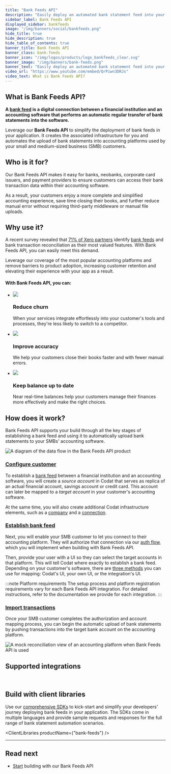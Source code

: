 ```yaml
---
title: "Bank Feeds API"
description: "Easily deploy an automated bank statement feed into your application to push bank transaction data into your customers' accounting platforms"
sidebar_label: Bank Feeds API
displayed_sidebar: bankfeeds
image: "/img/banners/social/bankfeeds.png"
hide_title: true
hide_description: true
hide_table_of_contents: true
banner_title: Bank Feeds API
banner_class: bank-feeds
banner_icon: "/img/logos/products/logo_bankfeeds_clear.svg"
banner_image: "/img/banners/bank-feeds.png"
banner_text: "Easily deploy an automated bank statement feed into your application to push bank transaction data into your customers' accounting platforms"
video_url: "https://www.youtube.com/embed/QrPiwn3DRJs"
video_text: What is Bank Feeds API?
---
```



## What is Bank Feeds API?

**A [bank feed](../terms/bank-feed) is a digital connection between a financial institution and an accounting software that performs an automatic regular transfer of bank statements into the software.**

Leverage our **Bank Feeds API** to simplify the deployment of bank feeds in your application. It creates the associated infrastructure for you and automates the upload of bank statements into accounting platforms used by your small and medium-sized business (SMB) customers.

## Who is it for?

Our Bank Feeds API makes it easy for banks, neobanks, corporate card issuers, and payment providers to ensure customers can access their bank transaction data within their accounting software.

As a result, your customers enjoy a more complete and simplified accounting experience, save time closing their books, and further reduce manual error without requiring third-party middleware or manual file uploads.

## Why use it?

A recent survey revealed that [71% of Xero partners](https://www.xero.com/blog/2019/01/new-bank-feeds-process/) identify [bank feeds](../terms/bank-feed) and bank transaction reconciliation as their most valued features. With Bank Feeds API, you can easily meet this demand.

Leverage our coverage of the most popular accounting platforms and remove barriers to product adoption, increasing customer retention and elevating their experience with your app as a result.

#### With Bank Feeds API, you can:

<ul className="card-container col-3">
  <li className="card">
    <div className="header">
      <img
        src="/img/wp-icons/copy-feature-bullet.svg"
        className="mini-icon"
      />
      <h3>Reduce churn</h3>
    </div>
    <p>
      When your services integrate effortlessly into your customer's tools and processes, they're less likely to switch to a competitor.
    </p>
  </li>
  <li className="card">
    <div className="header">
      <img
        src="/img/wp-icons/copy-feature-bullet.svg"
        className="mini-icon"
      />
      <h3>Improve accuracy</h3>
    </div>
    <p>
      We help your customers close their books faster and with fewer manual errors.
    </p>
  </li>
    <li className="card">
    <div className="header">
      <img
        src="/img/wp-icons/copy-feature-bullet.svg"
        className="mini-icon"
      />
      <h3>Keep balance up to date</h3>
    </div>
    <p>
      Near real-time balances help your customers manage their finances more effectively and make the right choices.
    </p>
  </li>
</ul>

## How does it work?

Bank Feeds API supports your build through all the key stages of establishing a bank feed and using it to automatically upload bank statements to your SMBs' accounting software.

![A diagram of the data flow in the Bank Feeds API product](/img/bank-feeds/bankfeeds-process-flow.png)

### [Configure customer](/bank-feeds/create-account)

To establish a [bank feed](../terms/bank-feed) between a financial institution and an accounting software, you will create a _source account_ in Codat that serves as replica of an actual financial account, savings account or credit card. This account can later be mapped to a _target account_ in your customer's accounting software.

At the same time, you will also create additional Codat infrastructure elements, such as a [company](../terms/company) and a [connection](../terms/connection).

### [Establish bank feed](/bank-feeds/mapping/overview)

Next, you will enable your SMB customer to let you connect to their accounting platform. They will authorize that connection via our [auth flow](/auth-flow/overview), which you will implement when building with Bank Feeds API.

Then, provide your user with a UI so they can select the target accounts in that platform. This will tell Codat where exactly to establish a bank feed. Depending on your customer's software, there are [three methods](/bank-feeds/mapping/overview) you can use for mapping: Codat's UI, your own UI, or the integration's UI.

:::note Platform requirements
The setup process and platform registration requirements vary for each Bank Feeds API integration. For detailed instructions, refer to the documentation we provide for each integration.
:::

### [Import transactions](/bank-feeds/pushing-transactions)

Once your SMB customer completes the authorization and account mapping process, you can begin the automatic upload of bank statements by pushing transactions into the target bank account on the accounting platform.

![A mock reconciliation view of an accounting platform when Bank Feeds API is used](/img/bank-feeds/bankfeeds-reconciliation-view.png)

## Supported integrations
<br/>

<IntegrationsList integrations={bankfeedsIntegrations}/>

## Build with client libraries

Use our [comprehensive SDKs](/get-started/libraries) to kick-start and simplify your developers' journey deploying bank feeds in your application.
The SDKs come in multiple languages and provide sample requests and responses for the full range of bank statement automation scenarios.

<ClientLibraries productName={"bank-feeds"} />

---

## Read next

* [Start](/bank-feeds/setup) building with our Bank Feeds API
